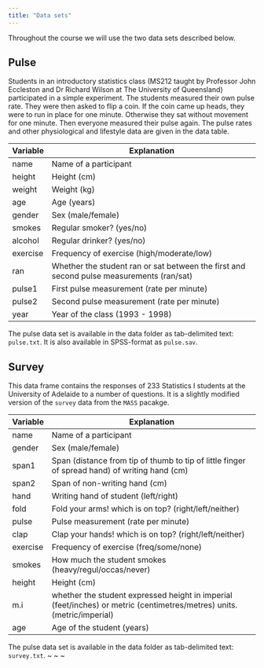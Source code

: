 ```yaml
---
title: "Data sets"
---
```


Throughout the course we will use the two data sets described below.

## Pulse

Students in an introductory statistics class (MS212 taught by Professor John Eccleston and Dr Richard Wilson at The University of Queensland) participated in a simple experiment. The students measured their own pulse rate. They were then asked to flip a coin. If the coin came up heads, they were to run in place for one minute. Otherwise they sat without movement for one minute. Then everyone measured their pulse again. The pulse rates and other physiological and lifestyle data are given in the data table.

|Variable | Explanation |
|---|-----------------------------------------------------|
| name | Name of a participant |
| height          |     Height (cm) |
| weight          |     Weight (kg) |
| age       |   Age (years) |
| gender          |     Sex (male/female) |
| smokes          |     Regular smoker? (yes/no) |
| alcohol       |       Regular drinker? (yes/no) |
| exercise      |       Frequency of exercise (high/moderate/low) |
| ran       |   Whether the student ran or sat between the first and second pulse measurements (ran/sat) |
| pulse1        |       First pulse measurement (rate per minute) |
| pulse2          |     Second pulse measurement (rate per minute) |
| year            | Year of the class (1993 - 1998) |

The pulse data set is available in the data folder as tab-delimited text: `pulse.txt`. It is also available in SPSS-format as `pulse.sav`.


## Survey

This data frame contains the responses of 233 Statistics I students at the University of Adelaide to a number of questions. It is a slightly modified version of the `survey` data from the `MASS` pacakge.

|Variable | Explanation |
|---|-----------------------------------------------------|
| name | Name of a participant  |
| gender          |     Sex (male/female) |
| span1   | Span (distance from tip of thumb to tip of little finger of spread hand) of writing hand (cm) |
| span2   | Span of non-writing hand (cm) |
| hand  | Writing hand of student (left/right) |
| fold | Fold your arms! which is on top? (right/left/neither) |
| pulse         |       Pulse measurement (rate per minute)|
| clap | Clap your hands! which is on top? (right/left/neither) |
| exercise      |       Frequency of exercise (freq/some/none)|
| smokes          |     How much the student smokes (heavy/regul/occas/never)|
| height          |     Height (cm) |
| m.i     |     whether the student expressed height in imperial (feet/inches) or metric (centimetres/metres) units. (metric/imperial) |
| age       |   Age of the student (years)|

The pulse data set is available in the data folder as tab-delimited text: `survey.txt`.
~
~
~